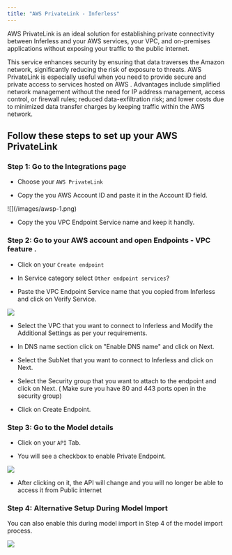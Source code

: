 ```yaml
---
title: "AWS PrivateLink - Inferless"
---
```


AWS PrivateLink is an ideal solution for establishing private connectivity between Inferless and your AWS services, your VPC, and on-premises applications without exposing your traffic to the public internet. 

This service enhances security by ensuring that data traverses the Amazon network, significantly reducing the risk of exposure to threats. AWS PrivateLink is especially useful when you need to provide secure and private access to services hosted on AWS . Advantages include simplified network management without the need for IP address management, access control, or firewall rules; reduced data-exfiltration risk; and lower costs due to minimized data transfer charges by keeping traffic within the AWS network.

## Follow these steps to set up your AWS PrivateLink
### Step 1: Go to the Integrations page

* Choose your `AWS PrivateLink`

* Copy the you AWS Account ID and paste it in the Account ID field.

<Frame caption = "Choose the training framework used for your model">![](/images/awsp-1.png)</Frame>

* Copy the you VPC Endpoint Service name and keep it handly. 


###  Step 2: Go to your AWS account and open Endpoints - VPC feature .

* Click on  your `Create endpoint`

* In Service category select `Other endpoint services`?

* Paste the VPC Endpoint Service name that you copied from Inferless and click on Verify Service. 

![](/images/aws-private-image2.png)

* Select the VPC that you want to connect to Inferless and Modify the Additional Settings as per your requirements.

* In DNS name section click on "Enable DNS name" and click on Next.

* Select the SubNet that you want to connect to Inferless and click on Next.

* Select the Security group that you want to attach to the endpoint and click on Next. ( Make sure you have 80 and 443 ports open in the security group)

* Click on Create Endpoint.


### Step 3: Go to the Model details 

* Click on  your `API` Tab. 

* You will see a checkbox to enable Private Endpoint.

![](/images/awsp-2.png)

* After clicking on it, the API will change and you will no longer be able to access it from Public internet



### Step 4: Alternative Setup During Model Import

You can also enable this during model import in Step 4 of the model import process.

![](/images/awsp-3.png)